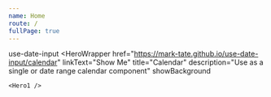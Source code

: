 ```yaml
---
name: Home
route: /
fullPage: true
---
```




<Heading>use-date-input</Heading>
<Carousel>
  <HeroWrapper
    href="https://mark-tate.github.io/use-date-input/calendar"
    linkText="Show Me"
    title="Calendar"
    description="Use as a single or date range calendar component"
    showBackground
  >
    <Hero1 />
  </HeroWrapper>
  <HeroWrapper
    href="https://mark-tate.github.io/use-date-input/composition"
    linkText="Show Me"
    title="Composable"
    description="Compose into your own UI component"
    showBackground
  >
    <Hero2 />
  </HeroWrapper>
  <HeroWrapper
    href="https://mark-tate.github.io/use-date-input/useDateInput"
    linkText="Show Me"
    title="useDateInput Hook"
    description="Compose with an input for single dates"
  >
    <Hero3 />
  </HeroWrapper>
  <HeroWrapper
    href="https://mark-tate.github.io/use-date-input/useDateRangeInput"
    linkText="Show Me"
    title="useDateRangeInput Hook"
    description="Compose with an input for date ranges"
  >
    <Hero4 />
  </HeroWrapper>
  <HeroWrapper
    href="https://mark-tate.github.io/use-date-input/theming"
    linkText="Show Me"
    title="Themable"
    description="Style it with your own theme"
  >
    <Hero5 />
  </HeroWrapper>
  <Hero6 />
</Carousel>
